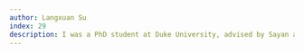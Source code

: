 ```yaml
---
author: Langxuan Su
index: 29
description: I was a PhD student at Duke University, advised by Sayan and his best friend, Jonathan. I was initially drawn to Sayan’s work on applying abstract mathematics to cutting-edge data science applications, but I became even more attracted to his warmth and sense of humor. I particularly enjoyed hearing his stories about his friendship with Jonathan and his playful jokes about birth-death stochastic processes, all accompanied by his whimsical smile. The three of us could have become much closer if not for the pandemic and Sayan’s move to Germany. Despite this, I was happy for him and grateful that he continued to support me. Fortunately, we managed to find a time when we were all in person at Duke for my dissertation defense. The atmosphere could have been more formal, like other dissertations I had seen before, but instead, it felt like just a group of friends talking about math, just like we had before the pandemic. After my successful defense, the three of us went to a steakhouse, and Sayan said to me (in essence), “You are a talented researcher. Ask Jonathan. I wasn’t joking.” Those words have stayed with me, even though I am no longer in academia. After the meal, Sayan also thanked me for being his student, as it gave him the rare opportunity to work with his best friend, even though the three of us never worked on the same paper together. We no longer have that chance anymore.
---
```

